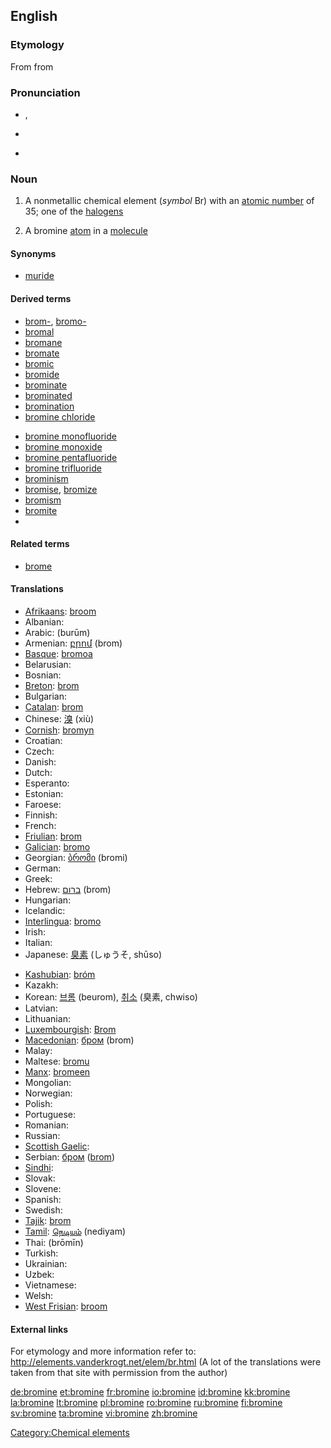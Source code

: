 ==English==
{{elements|Br|selenium|Se|krypton|Kr}}
{{wikipedia}}
===Etymology===
From {{etyl|fr|en}} {{term|brome|lang=fr}} from {{etyl|grc|en}} {{term|βρῶμος||stink|tr=brōmos|lang=grc|sc=polytonic}}

===Pronunciation===
* {{a|UK}} {{IPA|/ˈbrəʊmɪn/}}, {{IPA|/ˈbrəʊmaɪn/}}
* {{a|US}} {{IPA|/ˈbroʊmin/}}
* {{hyphenation|bro|mine}}

===Noun===
{{en-noun|s|-}}

#{{uncountable}} A nonmetallic chemical element (''symbol'' Br) with an [[atomic number]] of 35; one of the [[halogen]]s
#{{countable}} A bromine [[atom]] in a [[molecule]]

====Synonyms====
* [[muride]]

====Derived terms====
{{top2}}
* [[brom-]], [[bromo-]]
* [[bromal]]
* [[bromane]]
* [[bromate]]
* [[bromic]]
* [[bromide]]
* [[brominate]]
* [[brominated]]
* [[bromination]]
* [[bromine chloride]]
{{mid2}}
* [[bromine monofluoride]]
* [[bromine monoxide]]
* [[bromine pentafluoride]]
* [[bromine trifluoride]]
* [[brominism]]
* [[bromise]], [[bromize]]
* [[bromism]]
* [[bromite]]
*<!--listed as a derivative of "bromo-" [[bromoform]]-->
{{bottom}}

====Related terms====
* [[brome]]

====Translations====
{{trans-top|nonmetallic chemical element}}
* [[Afrikaans]]: [[broom#Afrikaans|broom]]
* Albanian: {{t+|sq|brom|xs=Albanian}}
* Arabic: {{Arab|[[بروم]]}} (burūm) {{m}}
* Armenian: [[բրոմ]] (brom)
* [[Basque]]: [[bromoa]]
* Belarusian: {{t-|be|бром|m|tr=brom|xs=Belarusian}}
* Bosnian: {{t-|bs|brom}}
* [[Breton]]: [[brom]] {{m}}
* Bulgarian: {{t-|bg|бром|m|tr=brom}}
* [[Catalan]]: [[brom]]
* Chinese: [[溴]] (xiù)
* [[Cornish]]: [[bromyn]]
* Croatian: {{t-|hr|brom}}
* Czech: {{t+|cs|brom|m}}
* Danish: {{t-|da|brom}}
* Dutch: {{t+|nl|broom|n}}
* Esperanto: {{t-|eo|bromo|xs=Esperanto}}
* Estonian: {{t-|et|broom}}
* Faroese: {{t-|fo|brom|xs=Faroese}}
* Finnish: {{t+|fi|bromi}}
* French: {{t+|fr|brome|m}}
* [[Friulian]]: [[brom]]
* [[Galician]]: [[bromo]]
* Georgian: [[ბრომი]] (bromi)
* German: {{t+|de|Brom|n}}
* Greek: {{t+|el|βρώμιο|n|tr=vrómio}}
* Hebrew: [[ברום]] (brom)
* Hungarian: {{t+|hu|bróm}}
* Icelandic: {{t+|is|bróm}}
* [[Interlingua]]: [[bromo]]
* Irish: {{t+|ga|bróimín|xs=Irish}}
* Italian: {{t+|it|bromo|m}}
* Japanese: [[臭素]] (しゅうそ, shūso)
{{trans-mid}}
* [[Kashubian]]: [[bróm]]
* Kazakh: {{t-|kk|бром|tr=brom|sc=Cyrl|xs=Kazakh}}
* Korean: [[브롬]] (beurom), [[취소]] (臭素, chwiso)
* Latvian: {{t-|lv|broms|xs=Latvian}}
* Lithuanian: {{t+|lt|bromas|xs=Lithuanian}}
* [[Luxembourgish]]: [[Brom]]
* [[Macedonian]]: [[бром]] (brom) {{m}}
* Malay: {{t-|ms|bromin|xs=Malay}}
* Maltese: [[bromu]]
* [[Manx]]: [[bromeen]]
* Mongolian: {{t-|mn|бром|tr=brom|sc=Cyrl|xs=Mongolian}}
* Norwegian: {{t+|no|brom}}
* Polish: {{t+|pl|brom|m}}
* Portuguese: {{t+|pt|bromo|m}}
* Romanian: {{t+|ro|brom|n}}
* Russian: {{t+|ru|бром|m|tr=brom}}
* [[Scottish Gaelic]]: {{t-|gd|bròimin|m|xs=Scottish Gaelic}}
* Serbian: [[бром]] ([[brom]]) {{m}}
* [[Sindhi]]: {{sd-Arab|[[ڳاڙهرو]]}} {{m}}
* Slovak: {{t-|sk|bróm}}
* Slovene: {{t+|sl|brom}}
* Spanish: {{t+|es|bromo|m}}
* Swedish: {{t+|sv|brom|n}}
* [[Tajik]]: [[brom]]
* [[Tamil]]: [[நெடியம்]] (nediyam)
* Thai: {{Thai|[[โบรมีน]]}} (brōmīn)
* Turkish: {{t+|tr|brom}}
* Ukrainian: {{t+|uk|бром|m|tr=brom|xs=Ukrainian}}
* Uzbek: {{t-|uz|бром|tr=brom|sc=Cyrl|xs=Uzbek}}
* Vietnamese: {{t-|vi|brom|xs=Vietnamese}}
* Welsh: {{t-|cy|bromin|xs=Welsh}}
* [[West Frisian]]: [[broom#West Frisian|broom]]
{{trans-bottom}}

====External links====
For etymology and more information refer to:
http://elements.vanderkrogt.net/elem/br.html
(A lot of the translations were taken from that site with permission from the author)

[[Category:Chemical elements]]

[[de:bromine]]
[[et:bromine]]
[[fr:bromine]]
[[io:bromine]]
[[id:bromine]]
[[kk:bromine]]
[[la:bromine]]
[[lt:bromine]]
[[pl:bromine]]
[[ro:bromine]]
[[ru:bromine]]
[[fi:bromine]]
[[sv:bromine]]
[[ta:bromine]]
[[vi:bromine]]
[[zh:bromine]]